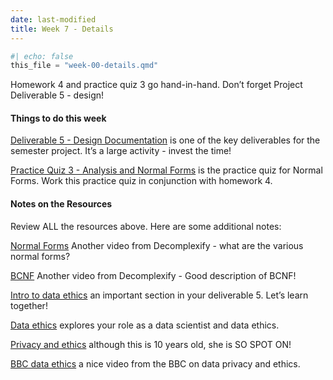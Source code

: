 ```yaml
---
date: last-modified
title: Week 7 - Details
---
```


```python
#| echo: false
this_file = "week-00-details.qmd"
```

<!-- overview-block-begin -->

<p class="lead">Homework 4 and practice quiz 3 go hand-in-hand.  Don't forget Project Deliverable 5 - design!</p>
    
<!-- overview-block-end -->

<!-- deliverables-block-begin -->
#### Things to do this week


[Deliverable 5 - Design Documentation](https://virginiacommonwealth.instructure.com/courses/113813/assignments/1075770) is one of the key deliverables for the semester project.  It's a large activity - invest the time!


[Practice Quiz 3 - Analysis and Normal Forms](https://virginiacommonwealth.instructure.com/courses/113813/assignments/1081390) is the practice quiz for Normal Forms. Work this practice quiz in conjunction with homework 4.

<!-- deliverables-block-end -->

<!-- resources-block-begin -->
#### Notes on the Resources

Review ALL the resources above. Here are some additional notes:
    
[Normal Forms](https://virginiacommonwealth.instructure.com/courses/113813/pages/resource-week-7-normal-forms-3) Another video from Decomplexify - what are the various normal forms?


[BCNF](https://virginiacommonwealth.instructure.com/courses/113813/pages/resource-week-7-bcnf-3) Another video from Decomplexify - Good description of BCNF!


[Intro to data ethics](https://virginiacommonwealth.instructure.com/courses/113813/pages/resource-week-7-intro-to-data-ethics) an important section in your deliverable 5.  Let's learn together!


[Data ethics](https://virginiacommonwealth.instructure.com/courses/113813/pages/resource-week-7-data-ethics) explores your role as a data scientist and data ethics.


[Privacy and ethics](https://virginiacommonwealth.instructure.com/courses/113813/pages/resource-week-7-privacy-and-ethics) although this is 10 years old, she is SO SPOT ON!


[BBC data ethics](https://virginiacommonwealth.instructure.com/courses/113813/pages/resource-week-7-bbc-data-ethics) a nice video from the BBC on data privacy and ethics.

<!-- resources-block-end -->